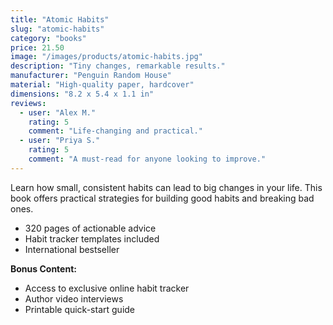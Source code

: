 ```yaml
---
title: "Atomic Habits"
slug: "atomic-habits"
category: "books"
price: 21.50
image: "/images/products/atomic-habits.jpg"
description: "Tiny changes, remarkable results."
manufacturer: "Penguin Random House"
material: "High-quality paper, hardcover"
dimensions: "8.2 x 5.4 x 1.1 in"
reviews:
  - user: "Alex M."
    rating: 5
    comment: "Life-changing and practical."
  - user: "Priya S."
    rating: 5
    comment: "A must-read for anyone looking to improve."
---
```


Learn how small, consistent habits can lead to big changes in your life. This book offers practical strategies for building good habits and breaking bad ones.

- 320 pages of actionable advice
- Habit tracker templates included
- International bestseller

**Bonus Content:**
- Access to exclusive online habit tracker
- Author video interviews
- Printable quick-start guide
